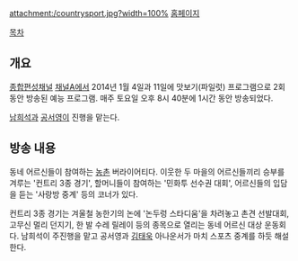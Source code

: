 attachment:/countrysport.jpg?width=100%
[http://tv.ichannela.com/enter/countrysport 홈페이지]

[[목차]]
== 개요 ==
[[종합편성채널]] [[채널A]]에서 2014년 1월 4일과 11일에 맛보기(파일럿) 프로그램으로 2회 동안 방송된 예능 프로그램. 매주 토요일 오후 8시 40분에 1시간 동안 방송되었다.

[[남희석]]과 [[공서영]]이 진행을 맡는다.

== 방송 내용 ==
동네 어르신들이 참여하는 [[농촌]] 버라이어티다. 이웃한 두 마을의 어르신들끼리 승부를 겨루는 '컨트리 3종 경기', 할머니들이 참여하는 '민화투 선수권 대회', 어르신들의 입담을 듣는 '사랑방 중계' 등의 코너가 있다.

컨트리 3종 경기는 겨울철 농한기의 논에 '논두렁 스타디움'을 차려놓고 촌견 선발대회, 고무신 멀리 던지기, 한 발 수레 릴레이 등의 종목으로 열리는 동네 어르신 대상 운동회다. 남희석이 주진행을 맡고 공서영과 [[김태욱]] 아나운서가 마치 스포츠 중계를 하듯 해설한다.
